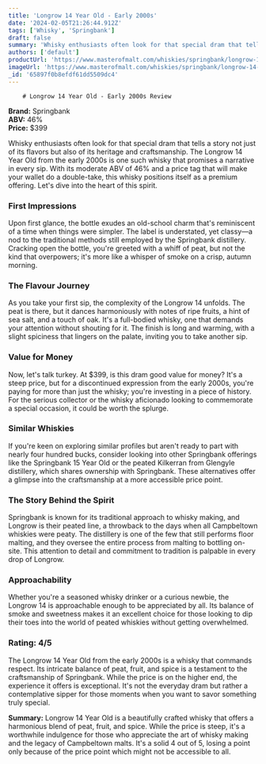 ```yaml
---
title: 'Longrow 14 Year Old - Early 2000s'
date: '2024-02-05T21:26:44.912Z'
tags: ['Whisky', 'Springbank']
draft: false
summary: 'Whisky enthusiasts often look for that special dram that tells a story not just of its flavors but also of its heritage and crafts...'
authors: ['default']
productUrl: 'https://www.masterofmalt.com/whiskies/springbank/longrow-14-year-old-sherry-cask-finish-whisky/'
imageUrl: 'https://www.masterofmalt.com/whiskies/springbank/longrow-14-year-old-sherry-cask-finish-whisky.jpg'
_id: '65897f0b8efdf61dd5509dc4'
---
```


        # Longrow 14 Year Old - Early 2000s Review

**Brand:** Springbank  
**ABV:** 46%  
**Price:** $399

Whisky enthusiasts often look for that special dram that tells a story not just of its flavors but also of its heritage and craftsmanship. The Longrow 14 Year Old from the early 2000s is one such whisky that promises a narrative in every sip. With its moderate ABV of 46% and a price tag that will make your wallet do a double-take, this whisky positions itself as a premium offering. Let's dive into the heart of this spirit.

### First Impressions

Upon first glance, the bottle exudes an old-school charm that's reminiscent of a time when things were simpler. The label is understated, yet classy—a nod to the traditional methods still employed by the Springbank distillery. Cracking open the bottle, you're greeted with a whiff of peat, but not the kind that overpowers; it's more like a whisper of smoke on a crisp, autumn morning.

### The Flavour Journey

As you take your first sip, the complexity of the Longrow 14 unfolds. The peat is there, but it dances harmoniously with notes of ripe fruits, a hint of sea salt, and a touch of oak. It's a full-bodied whisky, one that demands your attention without shouting for it. The finish is long and warming, with a slight spiciness that lingers on the palate, inviting you to take another sip.

### Value for Money

Now, let's talk turkey. At $399, is this dram good value for money? It's a steep price, but for a discontinued expression from the early 2000s, you're paying for more than just the whisky; you're investing in a piece of history. For the serious collector or the whisky aficionado looking to commemorate a special occasion, it could be worth the splurge.

### Similar Whiskies

If you're keen on exploring similar profiles but aren't ready to part with nearly four hundred bucks, consider looking into other Springbank offerings like the Springbank 15 Year Old or the peated Kilkerran from Glengyle distillery, which shares ownership with Springbank. These alternatives offer a glimpse into the craftsmanship at a more accessible price point.

### The Story Behind the Spirit

Springbank is known for its traditional approach to whisky making, and Longrow is their peated line, a throwback to the days when all Campbeltown whiskies were peaty. The distillery is one of the few that still performs floor malting, and they oversee the entire process from malting to bottling on-site. This attention to detail and commitment to tradition is palpable in every drop of Longrow.

### Approachability

Whether you're a seasoned whisky drinker or a curious newbie, the Longrow 14 is approachable enough to be appreciated by all. Its balance of smoke and sweetness makes it an excellent choice for those looking to dip their toes into the world of peated whiskies without getting overwhelmed.

### Rating: 4/5

The Longrow 14 Year Old from the early 2000s is a whisky that commands respect. Its intricate balance of peat, fruit, and spice is a testament to the craftsmanship of Springbank. While the price is on the higher end, the experience it offers is exceptional. It's not the everyday dram but rather a contemplative sipper for those moments when you want to savor something truly special.

**Summary:** Longrow 14 Year Old is a beautifully crafted whisky that offers a harmonious blend of peat, fruit, and spice. While the price is steep, it's a worthwhile indulgence for those who appreciate the art of whisky making and the legacy of Campbeltown malts. It's a solid 4 out of 5, losing a point only because of the price point which might not be accessible to all.
